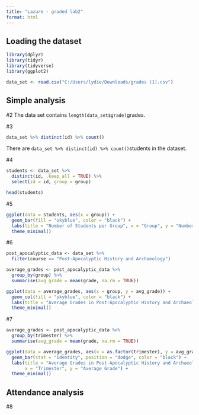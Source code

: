 ```yaml
---
title: "Lazure - graded lab2"
format: html
---
```


## Loading the dataset

```r
library(dplyr)
library(tidyr)
library(tidyverse)
library(ggplot2)
```
```r
data_set <- read.csv("C:/Users/lydie/Downloads/grades (1).csv")
```

## Simple analysis

#2
The data set contains `length(data_set$grade)`grades. 

#3
```r
data_set %>% distinct(id) %>% count()
```

There are `data_set %>% distinct(id) %>% count()`students in the dataset. 

#4
```r
students <- data_set %>%
  distinct(id, .keep_all = TRUE) %>%  
  select(id = id, group = group)  

head(students)
```

#5
```r
ggplot(data = students, aes(x = group)) +
  geom_bar(fill = "skyblue", color = "black") +
  labs(title = "Number of Students per Group", x = "Group", y = "Number of Students") +
  theme_minimal()
```

#6

```r
post_apocalyptic_data <- data_set %>%
  filter(course == "Post-Apocalyptic History and Archaeology")

average_grades <- post_apocalyptic_data %>%
  group_by(group) %>%
  summarise(avg_grade = mean(grade, na.rm = TRUE))

ggplot(data = average_grades, aes(x = group, y = avg_grade)) +
  geom_col(fill = "skyblue", color = "black") +
  labs(title = "Average Grades in Post-Apocalyptic History and Archaeology by Group", x = "Group", y = "Average Grade") +
  theme_minimal()
```
#7

```r
average_grades <- post_apocalyptic_data %>%
  group_by(trimester) %>%
  summarise(avg_grade = mean(grade, na.rm = TRUE))

ggplot(data = average_grades, aes(x = as.factor(trimester), y = avg_grade, fill = as.factor(trimester))) +
  geom_bar(stat = "identity", position = "dodge", color = "black") +
  labs(title = "Average Grades in Post-Apocalyptic History and Archaeology by Trimester",
       x = "Trimester", y = "Average Grade") +
  theme_minimal()
```

## Attendance analysis

#8
